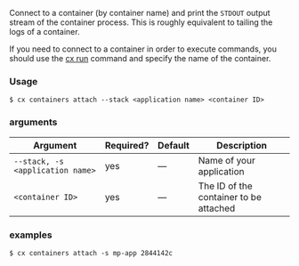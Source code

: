 Connect to a container (by container name) and print the `STDOUT` output stream of the container process. This is roughly equivalent to tailing the logs of a container. 

If you need to connect to a container in order to execute commands, you should use the [cx run](/docs/toolbelt/toolbelt#run) command and specify the name of the container.

### Usage

```shell
$ cx containers attach --stack <application name> <container ID>
```

### arguments

| Argument | Required? | Default | Description |
|  ---  |  ---  |  ---  |  ---  |
| `--stack, -s <application name>` | yes | — | Name of your application |
| `<container ID>` | yes | — | The ID of the container to be attached |

### examples

```shell
$ cx containers attach -s mp-app 2844142c
```

